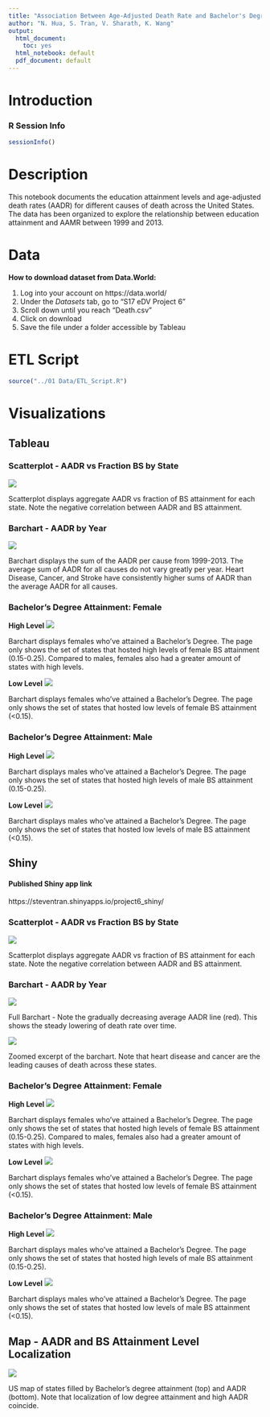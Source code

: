 ```yaml
---
title: "Association Between Age-Adjusted Death Rate and Bachelor's Degree Attainment"
author: "N. Hua, S. Tran, V. Sharath, K. Wang"
output:
  html_document:
    toc: yes
  html_notebook: default
  pdf_document: default
---
```

# **Introduction** 
### **R Session Info**

```r
sessionInfo()
```

# **Description**
This notebook documents the education attainment levels and age-adjusted death rates (AADR) for different causes of death across the United States. The data has been organized to explore the relationship between education attainment and AAMR between 1999 and 2013. 

# **Data**
**How to download dataset from Data.World:**

1. Log into your account on https://data.world/
2. Under the *Datasets* tab, go to "S17 eDV Project 6"
3. Scroll down until you reach "Death.csv"
4. Click on download
5. Save the file under a folder accessible by Tableau

# **ETL Script**
``` r
source("../01 Data/ETL_Script.R")
```

# **Visualizations**

## **Tableau**

### **Scatterplot - AADR vs Fraction BS by State**
![](../03 Visualizations/Scatterplot - AADR, BS.png)</center>
Scatterplot displays aggregate AADR vs fraction of BS attainment for each state. Note the negative correlation between AADR and BS attainment.

### **Barchart - AADR by Year**
![](../03 Visualizations/Barchart - AADR year, cause.png)</center>
Barchart displays the sum of the AADR per cause from 1999-2013. 
The average sum of AADR for all causes do not vary greatly per year.
Heart Disease, Cancer, and Stroke have consistently higher sums of AADR than the average AADR for all causes.  

### **Bachelor's Degree Attainment: Female**

**High Level**
![](../03 Visualizations/SetID - F_High_BS.png)</center>
Barchart displays females who've attained a Bachelor's Degree. 
The page only shows the set of states that hosted high levels of female BS attainment (0.15-0.25).
Compared to males, females also had a greater amount of states with high levels. 

**Low Level**
![](../03 Visualizations/SetID - F_Low_BS.png)</center> 
Barchart displays females who've attained a Bachelor's Degree. 
The page only shows the set of states that hosted low levels of female BS attainment (<0.15).

### **Bachelor's Degree Attainment: Male**

**High Level**
![](../03 Visualizations/SetID - M_High_BS.png)</center> 
Barchart displays males who've attained a Bachelor's Degree. 
The page only shows the set of states that hosted high levels of male BS attainment (0.15-0.25).

**Low Level**
![](../03 Visualizations/SetID - M_Low_BS.png)</center> 
Barchart displays males who've attained a Bachelor's Degree. 
The page only shows the set of states that hosted low levels of male BS attainment (<0.15).


## **Shiny**
#### **Published Shiny app link**
https://steventran.shinyapps.io/project6_shiny/

### **Scatterplot - AADR vs Fraction BS by State**
![](../03 Visualizations/sScatterplot-AADR, BS.png)</center>
Scatterplot displays aggregate AADR vs fraction of BS attainment for each state. Note the negative correlation between AADR and BS attainment.

### **Barchart - AADR by Year**
![](../03 Visualizations/sBarchart - AADR year, cause full.PNG)</center>
Full Barchart - Note the gradually decreasing average AADR line (red). This shows the steady lowering of death rate over time.

![](../03 Visualizations/sBarchart - AADR year, cause full.PNG)</center>
Zoomed excerpt of the barchart. Note that heart disease and cancer are the leading causes of death across these states.

### **Bachelor's Degree Attainment: Female**

**High Level**
![](../03 Visualizations/SetID - F_High_BS.PNG)</center>
Barchart displays females who've attained a Bachelor's Degree. 
The page only shows the set of states that hosted high levels of female BS attainment (0.15-0.25).
Compared to males, females also had a greater amount of states with high levels. 

**Low Level**
![](../03 Visualizations/SetID - F_Low_BS.PNG)</center> 
Barchart displays females who've attained a Bachelor's Degree. 
The page only shows the set of states that hosted low levels of female BS attainment (<0.15).

### **Bachelor's Degree Attainment: Male**

**High Level**
![](../03 Visualizations/SetID - M_High_BS.PNG)</center> 
Barchart displays males who've attained a Bachelor's Degree. 
The page only shows the set of states that hosted high levels of male BS attainment (0.15-0.25).

**Low Level**
![](../03 Visualizations/SetID - M_Low_BS.PNG)</center> 
Barchart displays males who've attained a Bachelor's Degree. 
The page only shows the set of states that hosted low levels of male BS attainment (<0.15).

## **Map - AADR and BS Attainment Level Localization**
![](../03 Visualizations/sMap - AADR, BS.PNG)</center>
US map of states filled by Bachelor's degree attainment (top) and AADR (bottom). Note that localization of low degree attainment and high AADR coincide.

